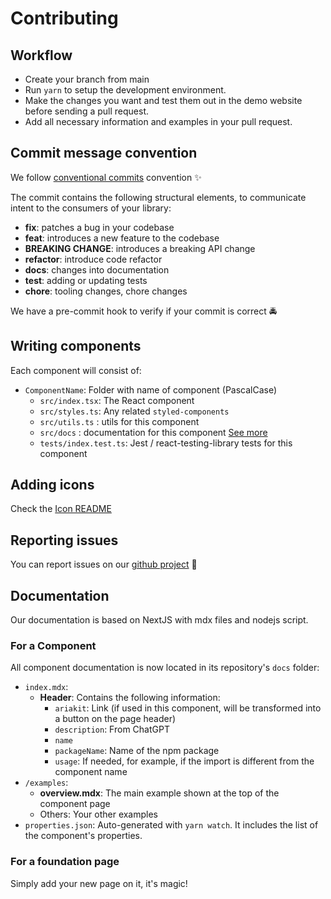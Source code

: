 # Contributing

## Workflow

- Create your branch from main
- Run `yarn` to setup the development environment.
- Make the changes you want and test them out in the demo website before sending a pull request.
- Add all necessary information and examples in your pull request.

## Commit message convention

We follow [conventional commits](https://www.conventionalcommits.org/en/v1.0.0/) convention ✨

The commit contains the following structural elements, to communicate intent to the consumers of your library:

- <strong>fix</strong>: patches a bug in your codebase
- <strong>feat</strong>: introduces a new feature to the codebase
- <strong>BREAKING CHANGE</strong>: introduces a breaking API change
- <strong>refactor</strong>: introduce code refactor
- <strong>docs</strong>: changes into documentation
- <strong>test</strong>: adding or updating tests
- <strong>chore</strong>: tooling changes, chore changes

We have a pre-commit hook to verify if your commit is correct 🚔

## Writing components

Each component will consist of:

- `ComponentName`: Folder with name of component (PascalCase)
  - `src/index.tsx`: The React component
  - `src/styles.ts`: Any related `styled-components`
  - `src/utils.ts` : utils for this component
  - `src/docs` : documentation for this component [See more](#documentation)
  - `tests/index.test.ts`: Jest / react-testing-library tests for this component

## Adding icons

Check the [Icon README](https://github.com/WTTJ/welcome-ui/tree/main/icons/README.md)

## Reporting issues

You can report issues on our [github project](https://github.com/WTTJ/welcome-ui/issues) 🐛

## Documentation

Our documentation is based on NextJS with mdx files and nodejs script.

### For a Component

All component documentation is now located in its repository's `docs` folder:

- `index.mdx`:
  - **Header**: Contains the following information:
    - `ariakit`: Link (if used in this component, will be transformed into a button on the page header)
    - `description`: From ChatGPT
    - `name`
    - `packageName`: Name of the npm package
    - `usage`: If needed, for example, if the import is different from the component name
- `/examples`:
  - **overview.mdx**: The main example shown at the top of the component page
  - Others: Your other examples
- `properties.json`: Auto-generated with `yarn watch`. It includes the list of the component's properties.

### For a foundation page

Simply add your new page on it, it's magic!
